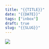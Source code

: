 ```yaml
---
title: "{{TITLE}}"
date: "{{DATE}}"
tags: ["inbox"]
draft: true
slug: "{{SLUG}}"
---
```


<InboxSubmission
    text=""
    submissionImg={assets.image}
    username=""
    userUrl=""
    userIcon={assets.image}
/>

<img src={assets.divider} className="header-img" loading="lazy"/>